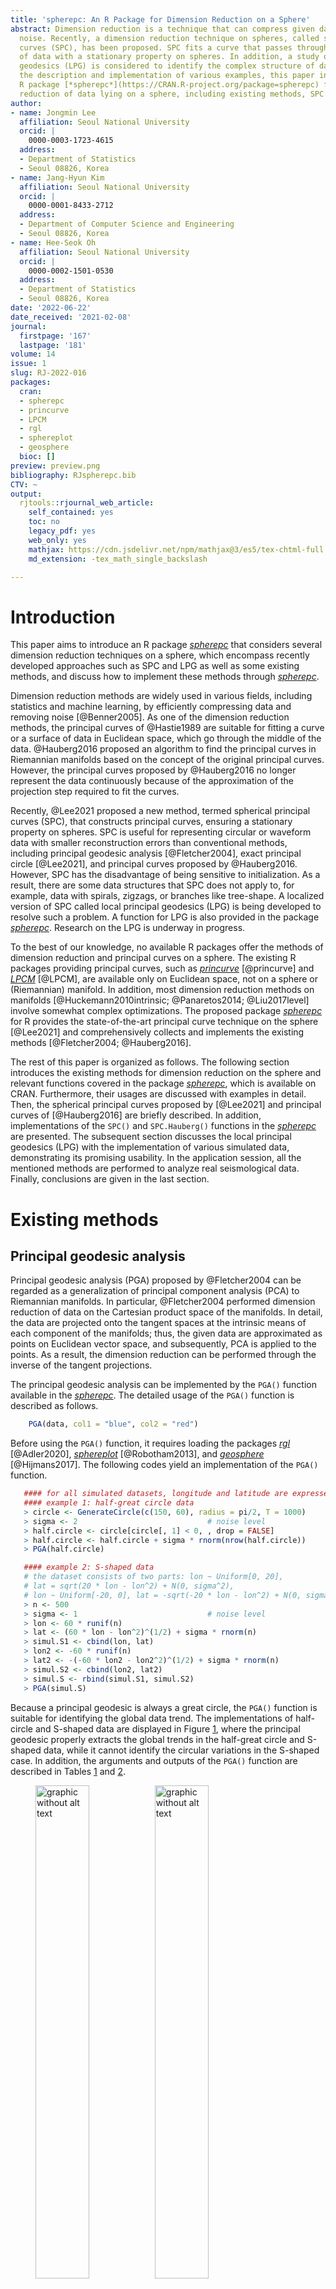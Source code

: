 ```yaml
---
title: 'spherepc: An R Package for Dimension Reduction on a Sphere'
abstract: Dimension reduction is a technique that can compress given data and reduce
  noise. Recently, a dimension reduction technique on spheres, called spherical principal
  curves (SPC), has been proposed. SPC fits a curve that passes through the middle
  of data with a stationary property on spheres. In addition, a study of local principal
  geodesics (LPG) is considered to identify the complex structure of data. Through
  the description and implementation of various examples, this paper introduces an
  R package [*spherepc*](https://CRAN.R-project.org/package=spherepc) for dimension
  reduction of data lying on a sphere, including existing methods, SPC and LPG.
author:
- name: Jongmin Lee
  affiliation: Seoul National University
  orcid: |
    0000-0003-1723-4615
  address:
  - Department of Statistics
  - Seoul 08826, Korea
- name: Jang-Hyun Kim
  affiliation: Seoul National University
  orcid: |
    0000-0001-8433-2712
  address:
  - Department of Computer Science and Engineering
  - Seoul 08826, Korea
- name: Hee-Seok Oh
  affiliation: Seoul National University
  orcid: |
    0000-0002-1501-0530
  address:
  - Department of Statistics
  - Seoul 08826, Korea
date: '2022-06-22'
date_received: '2021-02-08'
journal:
  firstpage: '167'
  lastpage: '181'
volume: 14
issue: 1
slug: RJ-2022-016
packages:
  cran:
  - spherepc
  - princurve
  - LPCM
  - rgl
  - sphereplot
  - geosphere
  bioc: []
preview: preview.png
bibliography: RJspherepc.bib
CTV: ~
output:
  rjtools::rjournal_web_article:
    self_contained: yes
    toc: no
    legacy_pdf: yes
    web_only: yes
    mathjax: https://cdn.jsdelivr.net/npm/mathjax@3/es5/tex-chtml-full.js
    md_extension: -tex_math_single_backslash

---
```


::: article
# Introduction

This paper aims to introduce an R package
[*spherepc*](https://CRAN.R-project.org/package=spherepc) that considers
several dimension reduction techniques on a sphere, which encompass
recently developed approaches such as SPC and LPG as well as some
existing methods, and discuss how to implement these methods through
[*spherepc*](https://CRAN.R-project.org/package=spherepc).

Dimension reduction methods are widely used in various fields, including
statistics and machine learning, by efficiently compressing data and
removing noise [@Benner2005]. As one of the dimension reduction methods,
the principal curves of @Hastie1989 are suitable for fitting a curve or
a surface of data in Euclidean space, which go through the middle of the
data. @Hauberg2016 proposed an algorithm to find the principal curves in
Riemannian manifolds based on the concept of the original principal
curves. However, the principal curves proposed by @Hauberg2016 no longer
represent the data continuously because of the approximation of the
projection step required to fit the curves.

Recently, @Lee2021 proposed a new method, termed spherical principal
curves (SPC), that constructs principal curves, ensuring a stationary
property on spheres. SPC is useful for representing circular or waveform
data with smaller reconstruction errors than conventional methods,
including principal geodesic analysis [@Fletcher2004], exact principal
circle [@Lee2021], and principal curves proposed by @Hauberg2016.
However, SPC has the disadvantage of being sensitive to initialization.
As a result, there are some data structures that SPC does not apply to,
for example, data with spirals, zigzags, or branches like tree-shape. A
localized version of SPC called local principal geodesics (LPG) is being
developed to resolve such a problem. A function for LPG is also provided
in the package
[*spherepc*](https://CRAN.R-project.org/package=spherepc). Research on
the LPG is underway in progress.

To the best of our knowledge, no available R packages offer the methods
of dimension reduction and principal curves on a sphere. The existing R
packages providing principal curves, such as
[*princurve*](https://CRAN.R-project.org/package=princurve) [@princurve]
and [*LPCM*](https://CRAN.R-project.org/package=LPCM) [@LPCM], are
available only on Euclidean space, not on a sphere or (Riemannian)
manifold. In addition, most dimension reduction methods on manifolds
[@Huckemann2010intrinsic; @Panaretos2014; @Liu2017level] involve
somewhat complex optimizations. The proposed package
[*spherepc*](https://CRAN.R-project.org/package=spherepc) for R provides
the state-of-the-art principal curve technique on the sphere [@Lee2021]
and comprehensively collects and implements the existing methods
[@Fletcher2004; @Hauberg2016].

The rest of this paper is organized as follows. The following section
introduces the existing methods for dimension reduction on the sphere
and relevant functions covered in the package
[*spherepc*](https://CRAN.R-project.org/package=spherepc), which is
available on CRAN. Furthermore, their usages are discussed with examples
in detail. Then, the spherical principal curves proposed by [@Lee2021]
and principal curves of [@Hauberg2016] are briefly described. In
addition, implementations of the `SPC()` and `SPC.Hauberg()` functions
in the [*spherepc*](https://CRAN.R-project.org/package=spherepc) are
presented. The subsequent section discusses the local principal
geodesics (LPG) with the implementation of various simulated data,
demonstrating its promising usability. In the application session, all
the mentioned methods are performed to analyze real seismological data.
Finally, conclusions are given in the last section.

# Existing methods {#sec:method}

## Principal geodesic analysis

Principal geodesic analysis (PGA) proposed by @Fletcher2004 can be
regarded as a generalization of principal component analysis (PCA) to
Riemannian manifolds. In particular, @Fletcher2004 performed dimension
reduction of data on the Cartesian product space of the manifolds. In
detail, the data are projected onto the tangent spaces at the intrinsic
means of each component of the manifolds; thus, the given data are
approximated as points on Euclidean vector space, and subsequently, PCA
is applied to the points. As a result, the dimension reduction can be
performed through the inverse of the tangent projections.

The principal geodesic analysis can be implemented by the `PGA()`
function available in the
[*spherepc*](https://CRAN.R-project.org/package=spherepc). The detailed
usage of the `PGA()` function is described as follows.

``` r
    PGA(data, col1 = "blue", col2 = "red")
```

Before using the `PGA()` function, it requires loading the packages
[*rgl*](https://CRAN.R-project.org/package=rgl) [@Adler2020],
[*sphereplot*](https://CRAN.R-project.org/package=sphereplot)
[@Robotham2013], and
[*geosphere*](https://CRAN.R-project.org/package=geosphere)
[@Hijmans2017]. The following codes yield an implementation of the
`PGA()` function.

``` r
   #### for all simulated datasets, longitude and latitude are expressed in degrees
   #### example 1: half-great circle data
   > circle <- GenerateCircle(c(150, 60), radius = pi/2, T = 1000)
   > sigma <- 2                             # noise level
   > half.circle <- circle[circle[, 1] < 0, , drop = FALSE]
   > half.circle <- half.circle + sigma * rnorm(nrow(half.circle))
   > PGA(half.circle)

   #### example 2: S-shaped data
   # the dataset consists of two parts: lon ~ Uniform[0, 20], 
   # lat = sqrt(20 * lon - lon^2) + N(0, sigma^2), 
   # lon ~ Uniform[-20, 0], lat = -sqrt(-20 * lon - lon^2) + N(0, sigma^2)
   > n <- 500              
   > sigma <- 1                             # noise level
   > lon <- 60 * runif(n)  
   > lat <- (60 * lon - lon^2)^(1/2) + sigma * rnorm(n)
   > simul.S1 <- cbind(lon, lat)
   > lon2 <- -60 * runif(n)
   > lat2 <- -(-60 * lon2 - lon2^2)^(1/2) + sigma * rnorm(n)
   > simul.S2 <- cbind(lon2, lat2)
   > simul.S <- rbind(simul.S1, simul.S2)
   > PGA(simul.S)
```

Because a principal geodesic is always a great circle, the `PGA()`
function is suitable for identifying the global data trend. The
implementations of half-circle and S-shaped data are displayed in
Figure [1](#fig:PGA), where the principal geodesic properly extracts the
global trends in the half-great circle and S-shaped data, while it
cannot identify the circular variations in the S-shaped case. In
addition, the arguments and outputs of the `PGA()` function are
described in Tables [1](#table:PGA) and [2](#table:PGAout).

<figure id="fig:PGA">
<p><img src="figures/PGA(halfcircle).png" style="width:45.0%"
alt="graphic without alt text" /><img src="figures/PGA(S).png"
style="width:45.0%" alt="graphic without alt text" /></p>
<figcaption>Figure 1: From left to right, half-great circle and S-shaped
data (blue) and the results (red) of principal geodesic analysis (PGA).
The principal geodesic detects the global trends of the noisy half-great
circle and the S-shaped data but cannot identify the circular variation
of the S-shaped data.</figcaption>
</figure>

::: {#table:PGA}
  ----------------------------------------------------------------------------------------------------------------------------------------------------
  Argument   Description
  ---------- -----------------------------------------------------------------------------------------------------------------------------------------
  `data`     matrix or data frame consisting of spatial locations with two columns. Each row represents longitude and latitude (denoted by degrees).

  `col1`     color of data. The default is blue.

  `col2`     color of the principal geodesic line. The default is red.
  ----------------------------------------------------------------------------------------------------------------------------------------------------

  : Table 1: Arguments of the `PGA()`.
:::

::: {#table:PGAout}
  ----------------------------------------------------------------------------------------------------------
  Output   Description
  -------- -------------------------------------------------------------------------------------------------
  `plot`   plotting of the result in 3D graphics.

  `line`   spatial locations (longitude and latitude by degrees) of points in the principal geodesic line.
  ----------------------------------------------------------------------------------------------------------

  : Table 2: Outputs of the `PGA()`.
:::

## Principal circle

In a spherical surface, as shown in Figure [1](#fig:PGA), the principal
geodesic analysis always results in a great circle, which cannot be
sufficient to identify the non-geodesic structure of data. The circle on
a sphere that minimizes a reconstruction error is called a principal
circle, where the reconstruction error is defined as the total sum of
squares of geodesic distances between the circle and data points.
However, the existing method for generating the principal circle is
still based on the tangent space approximation and its inverse process,
thereby leading to numerical errors. @Lee2021 have proposed an exact
principal circle in an intrinsic way and its practical algorithm based
on gradient descent. The details are described in Section 3 of @Kim2020
and Appendix B of @Lee2021spherical:supp. The
[*spherepc*](https://CRAN.R-project.org/package=spherepc) package
provides the `PrincipalCircle()` function to implement the intrinsic
principal circle. Its usage is followed by

``` r
     PrincipalCircle(data, step.size = 1e-3, thres = 1e-5, maxit = 10000).
```

::: {#table:PrincipalCircle}
  ------------------------------------------------------------------------------------------------------------------------------------------------------------
  Argument      Description
  ------------- ----------------------------------------------------------------------------------------------------------------------------------------------
  `data`        matrix or data frame consisting of spatial locations (longitude and latitude denoted by degrees) with two columns.

  `step.size`   step size of gradient descent algorithm. For convergence of the algorithm, `step.size` is recommended to be below 0.01. The default is 1e-3.

  `thres`       threshold of the stopping condition. The default is 1e-5.

  `maxit`       maximum number of iterations. The default is 10000.
  ------------------------------------------------------------------------------------------------------------------------------------------------------------

  : Table 3: Arguments of the `PrincipalCircle()`.
:::

The arguments of the `PrincipalCircle()` are described in
Table [3](#table:PrincipalCircle), and its output is a three-dimensional
vector, where the first and second components are longitude and latitude
(represented by degrees), respectively. The last one is the radius of
the principal circle. To display the circle, the `GenerateCircle()`
function should be implemented. Its usage is followed by

``` r
    GenerateCircle(center, radius, T = 1000).
```

The output of the `GenerateCircle()` function is a matrix consisting of
spatial locations (longitude and latitude by degrees) with two columns,
which can be plotted by the `sphereplot::rgl.sphgrid()` and
`sphereplot::rgl.sphpoints()` functions from the
[*sphereplot*](https://CRAN.R-project.org/package=sphereplot) package
[@Robotham2013]. Note that the
[*sphereplot*](https://CRAN.R-project.org/package=sphereplot) package
depends on the [*rgl*](https://CRAN.R-project.org/package=rgl) package
[@Adler2020]. The detailed arguments of the `GenerateCircle()` function
are described in Table [4](#table:GenerateCircle).

::: {#table:GenerateCircle}
  ------------------------------------------------------------------------------------------------------------------------
  Argument   Description
  ---------- -------------------------------------------------------------------------------------------------------------
  `center`   center of circle with spatial locations (longitude and latitude denoted by degrees).

  `radius`   radius of circle. It should be range from 0 to $\pi$.

  `T`        the number of points that make up a circle. The points in a circle are equally spaced. The default is 1000.
  ------------------------------------------------------------------------------------------------------------------------

  : Table 4: Arguments of the `GenerateCircle()`.
:::

The following codes implement principal circles by the
`PrincipalCircle()` and `GenerateCircle()` functions.

``` r
   ## for all the following examples, longitude and latitude are denoted by degrees
   #### example 1: half-great circle data
   > circle <- GenerateCircle(c(150, 60), radius = pi/2, T = 1000)
   > half.great.circle <- circle[circle[, 1] < 0, , drop = FALSE]
   > sigma <- 2                           # noise level
   > half.great.circle <- half.great.circle + sigma * rnorm(nrow(half.great.circle))
   ## find a principal circle
   > PC <- PrincipalCircle(half.great.circle)
   > result <- GenerateCircle(PC[1:2], PC[3], T = 1000)
   ## plot the half-great circle data and principal circle
   > sphereplot::rgl.sphgrid(col.lat = "black", col.long = "black")
   > sphereplot::rgl.sphpoints(half.great.circle, radius = 1, col = "blue", size = 9)
   > sphereplot::rgl.sphpoints(result, radius = 1, col = "red", size = 6)

   #### example 2: circular data
   > n <- 700                             # the number of samples
   > sigma <- 5                           # noise level 
   > x <- seq(-180, 180, length.out = n)
   > y <- 45 + sigma * rnorm(n)
   > simul.circle <- cbind(x, y)
   ## find a principal circle
   > PC <- PrincipalCircle(simul.circle)
   > result <- GenerateCircle(PC[1:2], PC[3], T = 1000)
   ## plot the circular data and principal circle
   > sphereplot::rgl.sphgrid(col.lat = "black", col.long = "black")
   > sphereplot::rgl.sphpoints(simul.circle, radius = 1, col = "blue", size = 9)
   > sphereplot::rgl.sphpoints(result, radius = 1, col = "red", size = 6)
```

The results of the principal circle are shown in Figure [2](#fig:PC). As
one can see, the principal circle identifies the circular patterns of
the noisy half-great circle and circular dataset well.

<figure id="fig:PC">
<p><img src="figures/PC(halfcircle).png" style="width:47.0%"
alt="graphic without alt text" /><img src="figures/PC(circular).png"
style="width:47.0%" alt="graphic without alt text" /></p>
<figcaption>Figure 2: Half-great circle data and circular data (blue)
and the results (red) of the principal circle from left to right. The
principal circle can identify the relatively small circular structure
(right) and the great circle structure (left).</figcaption>
</figure>

# Spherical principal curves

Principal curves proposed by @Hastie1989 can be considered as a
nonlinear generalization of the principal component analysis in the
sense that the principal curves pass through the middle of given data
and reserve a stationary property. The curve is a smooth function from a
one-dimensional closed interval to a given space; then, a curve $f$ is
said to be a principal curve of $X$ or self-consistent if the curve
satisfies
$$f(\lambda) = \mathbb{E}\big(X \ | \ \lambda_{f}(X)=\lambda\big),$$
where $f(\lambda_f(x))$ is the closest (projection) point in the curve
$f$ from the point $x$.

@Hauberg2016 provided an algorithm for principal curves on Riemannian
manifolds. However, @Hauberg2016 used approximations for finding the
closest point of each data point, which may lead to numerical errors.
Recently, @Lee2021 presented theoretical results of principal curves on
spheres and a practical algorithm for constructing principal curves
without any approximations, called spherical principal curves (SPC),
thereby causing the given data to be represented more precisely and
smoothly compared to principal curves of @Hauberg2016. In the both ways
of extrinsic and intrinsic approaches, the method of SPC updates curves
on the spherical surfaces to represent the given data and fits curves
that satisfy the stationary conditions. For more details, refer to
@Kim2020 or @Lee2021.

The package [*spherepc*](https://CRAN.R-project.org/package=spherepc)
provides the `SPC()` function for implementing spherical principal
curves and the `SPC.Hauberg()` function for principal curves of
@Hauberg2016. The usage of the `SPC()` function is as follows.

``` r
    SPC(data, q = 0.05, T = nrow(data), step.size = 1e-3, maxit = 30,
        type = "Intrinsic", thres = 1e-2, deletePoints = FALSE,  
        plot.proj = FALSE, kernel = "quartic", col1 = "blue", 
        col2 = "green", col3 = "red").
```

The usage of the `SPC.Hauberg()` function is the same as that of the
`SPC()` function. Before implementing the `SPC()` and `SPC.Hauberg()`
functions, it requires loading the
[*rgl*](https://CRAN.R-project.org/package=rgl) [@Adler2020],
[*sphereplot*](https://CRAN.R-project.org/package=sphereplot)
[@Robotham2013], and
[*geosphere*](https://CRAN.R-project.org/package=geosphere)
[@Hijmans2017] packages. To implement the `SPC()` and `SPC.Hauberg()`
functions, we consider the waveform data used in @Liu2017level,
@Kim2020, and @Lee2021. The generating equation of waveform is
$$\phi = \alpha\cdot \sin(f \theta\cdot \pi/180) + 10,$$
where $\phi$, $\theta$, $\alpha$, and $f$ denote the longitude, latitude
in degrees, amplitude and frequency of the waveform, respectively.
$\theta$ is uniformly sampled from the interval $[-180,\, 180]$ and a
Gaussian random noise from $N(0,\, \sigma^2)$ is added on each $\phi$
where $\sigma = 2,\, 10$. The generating waveform data and
implementations of the `SPC()` and `SPC.Hauberg()` functions are as
follows.

``` r
   #### longitude and latitude are expressed in degrees
   #### example: waveform data
   > n <- 200
   > alpha <- 1/3; freq <- 4                    # amplitude and frequency of wave
   > sigma1 <- 2; sigma2 <- 10                  # noise levels  
   > lon <- seq(-180, 180, length.out = n)      # uniformly sampled longitude
   > lat <- alpha * 180/pi * sin(freq * lon * pi/180) + 10      # latitude vector
   ## add Gaussian noises on the latitude vector
   > lat1 <- lat + sigma1 * rnorm(length(lon))
   > lat2 <- lat + sigma2 * rnorm(length(lon))
   > wave1 <- cbind(lon, lat1); wave2 <- cbind(lon, lat2)
   ## implement Hauberg's principal curves to the waveform data
   > SPC.Hauberg(wave1, q = 0.05)
   ## implement SPC to the (noisy) waveform data
   > SPC(wave1, q = 0.05)
   > SPC(wave2, q = 0.05)
```

The above codes generate the results in Figure [3](#SPC:wave). As one
can see, the `SPC()` and `SPC.Hauberg()` functions identify the waveform
pattern of the simulated data. Especially, the `SPC()` generates a
smoother curve. The detailed arguments and outputs of the `SPC()` are
described in Tables  [5](#table:SPC) and [6](#table:SPCout),
respectively, which are the same for the `SPC.Hauberg()`.

<figure id="SPC:wave">
<p><img src="figures/Hauberg(wave).png" style="width:30.0%"
alt="graphic without alt text" /><img src="figures/SPC(wave).png"
style="width:30.0%" alt="graphic without alt text" /><img
src="figures/SPC(wave_noisy).png" style="width:30.0%"
alt="graphic without alt text" /></p>
<figcaption>Figure 3: Left and middle: The waveform data (blue) and the
results (red) of Hauberg’s principal curves (left) and spherical
principal curves. Right: The noisy waveform data (blue) and the result
(red) of spherical principal curves. All cases are implemented with
<span class="math inline"><em>q</em> = 0.05</span>. The two methods find
the true waveform of the data well. In particular, the spherical
principal curve tends to be smoother.</figcaption>
</figure>

::: {#table:SPC}
  -------------------------------------------------------------------------------------------------------------------------------------------------------------------------------------------------------------------------------------------------------------------------------------------------------------------------------------------------------------------------------------------------------------------------------------------------------------------------------------------------------------------------------------------------------------------------------
  Argument         Description
  ---------------- --------------------------------------------------------------------------------------------------------------------------------------------------------------------------------------------------------------------------------------------------------------------------------------------------------------------------------------------------------------------------------------------------------------------------------------------------------------------------------------------------------------------------------------------------------------
  `data`           matrix or data frame consisting of spatial locations with two columns. Each row represents longitude and latitude (denoted by degrees).

  `q`              numeric value of the smoothing parameter. The parameter plays the same role, as the bandwidth does in kernel regression, in the `SPC` function. The value should be a numeric value between 0.01 and 0.5. The default is 0.1.

  `T`              the number of points making up the resulting curve. The default is 1000.

  `step.size`      step size of the `PrincipalCircle` function. The default is 0.001. The resulting principal circle is used as an initialization of the `SPC` function.

  `maxit`          maximum number of iterations. The default is 30.

  `type`           type of mean on the sphere. The default is \"Intrinsic\" and the other choice is \"Extrinsic\".

  `thres`          threshold of the stopping condition. The default is 0.01.

  `deletePoints`   logical value. The argument is an option of whether to delete points or not. If `deletePoints` is FALSE, this function leaves the points in curves that do not have adjacent data for each expectation step. As a result, the function usually returns a closed curve, *i.e.* a curve without endpoints. If `deletePoints` is TRUE, this function deletes the points in curves that do not have adjacent data for each expectation step. As a result, The `SPC` function usually returns an open curve, *i.e.* a curve with endpoints. The default is FALSE.

  `plot.proj`      logical value. If the argument is TRUE, the projection line for each data point is plotted. The default is FALSE.

  `kernel`         kind of kernel function. The default is the quartic kernel, and the alternative is indicator or Gaussian.

  `col1`           color of data. The default is blue.

  `col2`           color of points in principal curves. The default is green.

  `col3`           color of resulting principal curves. The default is red.
  -------------------------------------------------------------------------------------------------------------------------------------------------------------------------------------------------------------------------------------------------------------------------------------------------------------------------------------------------------------------------------------------------------------------------------------------------------------------------------------------------------------------------------------------------------------------------------

  : Table 5: Arguments of the `SPC()`.
:::

::: {#table:SPCout}
  -----------------------------------------------------------------------------------------------------
  Output          Description
  --------------- -------------------------------------------------------------------------------------
  `plot`          plotting of the result in 3D graphics.

  `prin.curves`   spatial locations (denoted by degrees) of points in the resulting principal curves.

  `line`          connecting lines between points in `prin.curves`.

  `converged`     whether or not the algorithm converged.

  `iteration`     the number of iterations of the algorithm.

  `recon.error`   sum of squared distances between the data and their projections.

  `num.dist.pt`   the number of distinct projections.
  -----------------------------------------------------------------------------------------------------

  : Table 6: Outputs of the `SPC()`.
:::

## Options for spherical principal curves

There are some options for the `SPC()` and `SPC.Hauberg()` functions. In
particular, we implement using the arguments `plot.proj` and
`deletePoints`, described in Table [5](#table:SPC). If
`plot.proj = TRUE` is used, then the projection line for each data point
is plotted. If the argument `deletePoints = TRUE` is performed, the
`SPC()` function deletes the points in curves that do not have adjacent
data for each expectation step required to fit the principal curves,
returning an open curve, *i.e.*, a curve with endpoints. As a result,
the principal curves are more parsimonious since a redundant part of the
resulting curves is removed. The `SPC.Hauberg()` function also contains
the same options. For implementing these two arguments, the following
codes are performed through real earthquake data.

``` r
   > data(Earthquake)
   # collect spatial locations (longitude and latitude denoted by degrees) of data
   > earthquake <- cbind(Earthquake$longitude, Earthquake$latitude)
   
   #### example 1: plot the projection lines (option of plot.proj)
   > SPC(earthquake, q = 0.1, plot.proj = TRUE)

   #### example 2: open principal curves (option of deletePoints)
   > SPC(earthquake, q = 0.04, deletePoints = TRUE)
```

The results are illustrated in Figure [4](#fig:SPCoption). The left
panel shows a closed principal curve (red) with projection lines (black)
of each data point onto the curve, and the right panel displays an open
principal curve due to the option `deletePoints = TRUE`. It is a
parsimonious result because the redundant part on the upper right side
of the sphere is removed.

<figure id="fig:SPCoption">
<p><img src="figures/SPC(option1).png" style="width:45.0%"
alt="graphic without alt text" /><img src="figures/SPC(option2).png"
style="width:45.0%" alt="graphic without alt text" /></p>
<figcaption>Figure 4: Left: Projection result (black) of SPC with <span
class="math inline"><em>q</em> = 0.1</span>. The spherical principal
curve (red) continuously represents the earthquake data (blue). Right:
The open curve of SPC with <span
class="math inline"><em>q</em> = 0.04</span> and
<code>deletePoints=TRUE</code>. The less <span
class="math inline"><em>q</em></span> is, the more the curve overfits
the data.</figcaption>
</figure>

# Local principal geodesics {#lpg}

Suppose that observations have a non-geodesic structure. Then the PGA
may not be beneficial to represent such data because PGA always results
in a geodesic line. To overcome this problem, we consider performing PGA
locally and repeatedly to detect the non-geodesic and complex structures
of data, which can be interpreted as a localized version of the PGA and
SPC. The newly proposed method is called local principal geodesics
(LPG). The main idea behind the LPG is that non-geodesic structures can
be regarded as a part of geodesic when viewed locally. Although there is
no reference to the LPG because research on LPG is underway, there is a
localized principal curve method on Euclidean space [@Einbeck2005local],
which is similar to LPG and may share some motivation with the LPG. For
more details, refer to [@Einbeck2005local].

The package [*spherepc*](https://CRAN.R-project.org/package=spherepc)
offers the `LPG()` function to recognize various data structures, such
as spirals, zigzag, and tree data. The usage of the function is

``` r
    LPG(data, scale = 0.04, tau = scale/3, nu = 0, maxpt = 500,
        seed = NULL, kernel = "indicator", thres = 1e-4, col1 = "blue", 
        col2 = "green", col3 = "red").
```

Like the previous functions, before the `LPG()` function is implemented,
it requires to load the [*rgl*](https://CRAN.R-project.org/package=rgl)
[@Adler2020],
[*sphereplot*](https://CRAN.R-project.org/package=sphereplot)
[@Robotham2013], and
[*geosphere*](https://CRAN.R-project.org/package=geosphere)
[@Hijmans2017] packages. The detailed arguments and outputs of this
function are described in Tables [7](#table:LPG) and [8](#table:LPGout).
We implement the following code to apply the `LPG()` function to the
spiral, zigzag, and tree simulated data illustrated in Figures
 [5](#fig:spiral), [6](#fig:zigzag), and [7](#fig:tree).

``` r
   ## longitude and latitude are expressed in degrees
   #### example 1: spiral data 
   > set.seed(40)
   > n <- 900                                     # the number of samples
   > sigma1 <- 1; sigma2 <- 2.5;                  # noise levels
   > radius <- 73; slope <- pi/16                 # radius and slope of the spiral
   ## polar coordinate of (longitude, latitude)
   > r <- runif(n)^(2/3) * radius; theta <- -slope * r + 3 
   ## transform to (longitude, latitude)
   > correction <- (0.5 * r/radius + 0.3)         # correction of noise level
   > lon1 <- r * cos(theta) + correction * sigma1 * rnorm(n)
   > lat1 <- r * sin(theta) + correction * sigma1 * rnorm(n)
   > lon2 <- r * cos(theta) + correction * sigma2 * rnorm(n)
   > lat2 <- r * sin(theta) + correction * sigma2 * rnorm(n)
   > spiral1 <- cbind(lon1, lat1); spiral2 <- cbind(lon2, lat2)
   ## plot the spiral data
   > rgl.sphgrid(col.lat = 'black', col.long = 'black')
   > rgl.sphpoints(spiral1, radius = 1, col = 'blue', size = 12)
   ## implement the LPG to (noisy) spiral data
   > LPG(spiral1, scale = 0.06, nu = 0.1, seed = 100)
   > LPG(spiral2, scale = 0.12, nu = 0.1, seed = 100)
```

<figure id="fig:spiral">
<p><img src="figures/spiral.png" style="width:32.0%"
alt="graphic without alt text" /><img src="figures/LPG(spiral).png"
style="width:32.0%" alt="graphic without alt text" /><img
src="figures/LPG(spiral_noisy).png" style="width:32.0%"
alt="graphic without alt text" /></p>
<figcaption>Figure 5: Left: Spiral data (blue) and the result (red) of
LPG with <span
class="math inline"><em>s</em><em>c</em><em>a</em><em>l</em><em>e</em> = 0.06</span>
and <span class="math inline"><em>n</em><em>u</em> = 0.1</span>. Right:
Noisy spiral data (blue) and the result (red) of LPG with <span
class="math inline"><em>s</em><em>c</em><em>a</em><em>l</em><em>e</em> = 0.12</span>
and <span class="math inline"><em>n</em><em>u</em> = 0.1</span>. Local
principal geodesics represent the spiral patterns of the (noisy) spiral
data. The larger the noise is, the larger scale is
required.</figcaption>
</figure>

``` r
   #### example 2: zigzag data
   > set.seed(10)
   > n <- 50                                # the number of samples is 6 * n = 300
   > sigma1 <- 2; sigma2 <- 5               # noise levels                   
   > x1 <- x2 <- x3 <- x4 <- x5 <- x6 <- runif(n) * 20 - 20
   > y1 <- x1 + 20 + sigma1 * rnorm(n); y2 <- -x2 + 20 + sigma1 * rnorm(n)
   > y3 <- x3 + 60 + sigma1 * rnorm(n); y4 <- -x4 - 20 + sigma1 * rnorm(n)
   > y5 <- x5 - 20 + sigma1 * rnorm(n); y6 <- -x6 - 60 + sigma1 * rnorm(n)
   > x <- c(x1, x2, x3, x4, x5, x6); y <- c(y1, y2, y3, y4, y5, y6)
   > simul.zigzag1 <- cbind(x, y)
   ## plot the zigzag data
   > sphereplot::rgl.sphgrid(col.lat = 'black', col.long = 'black')
   > sphereplot::rgl.sphpoints(simul.zigzag1, radius = 1, col = 'blue', size = 12)
   ## implement the LPG to the zigzag data
   > LPG(simul.zigzag1, scale = 0.1, nu = 0.1, maxpt = 45, seed = 50)

   ## noisy zigzag data
   > set.seed(10)
   > z1 <- z2 <- z3 <- z4 <- z5 <- z6 <- runif(n) * 20 - 20
   > w1 <- z1 + 20 + sigma2 * rnorm(n); w2 <- -z2 + 20 + sigma2 * rnorm(n)
   > w3 <- z3 + 60 + sigma2 * rnorm(n); w4 <- -z4 - 20 + sigma2 * rnorm(n)
   > w5 <- z5 - 20 + sigma2 * rnorm(n); w6 <- -z6 - 60 + sigma2 * rnorm(n)
   > z <- c(z1, z2, z3, z4, z5, z6); w <- c(w1, w2, w3, w4, w5, w6)
   > simul.zigzag2 <- cbind(z, w)
   ## implement the LPG to the noisy zigzag data
   > LPG(simul.zigzag2, scale = 0.2, nu = 0.1, maxpt = 18, seed = 20)
```

<figure id="fig:zigzag">
<p><img src="figures/zigzag.png" style="width:32.0%"
alt="graphic without alt text" /><img src="figures/LPG(zigzag).png"
style="width:32.0%" alt="graphic without alt text" /><img
src="figures/LPG(zigzag_noisy).png" style="width:32.0%"
alt="graphic without alt text" /></p>
<figcaption>Figure 6: Left: zigzag data (blue). Middle: zigzag data
(blue) and the result (red) of with <span
class="math inline"><em>s</em><em>c</em><em>a</em><em>l</em><em>e</em> = 0.1</span>
and <span class="math inline"><em>n</em><em>u</em> = 0.1</span>. Right:
Noisy zigzag data (blue) and the result (red) of LPG with <span
class="math inline"><em>s</em><em>c</em><em>a</em><em>l</em><em>e</em> = 0.2, <em>a</em><em>n</em><em>d</em> <em>n</em><em>u</em> = 0.1</span>.
Local principal geodesics extract the zigzag structures of the (noisy)
zigzag data properly. The larger the noise is, the larger scale is
needed.</figcaption>
</figure>

Note that the `LPG()` function may return several curves. We now
implement the function in a complex simulation dataset composed of
several curves. As shown in the left panel of Figure [7](#fig:tree), the
tree object has twenty-six geodesic (linear) structures consisting of
one stem, five branches, and twenty subbranches. It is not informative
to show the generating formula for the tree dataset. Instead, we provide
its generating code with explanatory notes as follows.

``` r
  #### example 3: tree dataset
  ## the tree dataset consists of stem, branches and subbranches
  ## generate stem
  > set.seed(10)
  > n1 <- 200; n2 <- 100; n3 <- 15     # the number of samples in
                                       # a stem, a branch, and a subbrach
  > sigma1 <- 0.1; sigma2 <- 0.05; sigma3 <- 0.01          # noise levels
  > noise1 <- sigma1 * rnorm(n1); noise2 <- sigma2 * rnorm(n2)
  > noise3 <- sigma3 * rnorm(n3)
  > l1 <- 70; l2 <- 20; l3 <- 1        # length of stem, branches, and subbranches
  > rep1 <- l1 * runif(n1)             # repeated part of stem
  > stem <- cbind(0 + noise1, rep1 - 10)
  ## generate branch
  > rep2 <- l2 * runif(n2)             # repeated part of branch
  > branch1 <- cbind(-rep2, rep2 + 10 + noise2); branch2 <- cbind(rep2, rep2 + noise2)
  > branch3 <- cbind(rep2, rep2 + 20 + noise2)
  > branch4 <- cbind(rep2, rep2 + 40 + noise2)
  > branch5 <- cbind(-rep2, rep2 + 30 + noise2)
  > branch <- rbind(branch1, branch2, branch3, branch4, branch5)
  ## generate subbranches
  > rep3 <- l3 * runif(n3)             # repeated part in subbranches
  > branches1 <- cbind(rep3 - 10, rep3 + 20 + noise3)
  > branches2 <- cbind(-rep3 + 10, rep3 + 10 + noise3)
  > branches3 <- cbind(rep3 - 14, rep3 + 24 + noise3)
  > branches4 <- cbind(-rep3 + 14, rep3 + 14 + noise3)
  > branches5 <- cbind(-rep3 - 12, -rep3 + 22 + noise3)
  > branches6 <- cbind(rep3 + 12, -rep3 + 12 + noise3)
  > branches7 <- cbind(-rep3 - 16, -rep3 + 26 + noise3)
  > branches8 <- cbind(rep3 + 16, -rep3 + 16 + noise3)
  > branches9 <- cbind(rep3 + 10, -rep3 + 50 + noise3)
  > branches10 <- cbind(-rep3 - 10, -rep3 + 40 + noise3)
  > branches11 <- cbind(-rep3 + 12, rep3 + 52 + noise3)
  > branches12 <- cbind(rep3 - 12, rep3 + 42 + noise3)
  > branches13 <- cbind(rep3 + 14, -rep3 + 54 + noise3)
  > branches14 <- cbind(-rep3 - 14, -rep3 + 44 + noise3)
  > branches15 <- cbind(-rep3 + 16, rep3 + 56 + noise3)
  > branches16 <- cbind(rep3 - 16, rep3 + 46 + noise3)
  > branches17 <- cbind(-rep3 + 10, rep3 + 30 + noise3)
  > branches18 <- cbind(-rep3 + 14, rep3 + 34 + noise3)
  > branches19 <- cbind(rep3 + 16, -rep3 + 36 + noise3)
  > branches20 <- cbind(rep3 + 12, -rep3 + 32 + noise3)
  > sub.branches <- rbind(branches1, branches2, branches3, branches4, branches5,
  + branches6, branches7, branches8, branches9, branches10, branches11, branches12,
  + branches13, branches14, branches15, branches16, branches17, branches18,
  + branches19, branches20)
  ## tree dataset consists of stem, branch, and subbranches
  > tree <- rbind(stem, branch, sub.branches)
  ## plot the tree dataset
  > sphereplot::rgl.sphgrid(col.lat = 'black', col.long = 'black')
  > sphereplot::rgl.sphpoints(tree, radius = 1, col = 'blue', size = 12)
  ## implement the LPG function to the tree dataset
  > LPG(tree, scale = 0.03, nu = 0.2, seed = 10)
```

<figure id="fig:tree">
<p><img src="figures/tree.png" style="width:49.0%"
alt="graphic without alt text" /><img src="figures/LPG(tree).png"
style="width:49.0%" alt="graphic without alt text" /></p>
<figcaption>Figure 7: Tree data (blue) and the result (red) of LPG with
<span
class="math inline"><em>s</em><em>c</em><em>a</em><em>l</em><em>e</em> = 0.03</span>
and =0.2. The LPG function captures the complex structures of the data
well, provided that and are properly chosen.</figcaption>
</figure>

As displayed in Figures [5](#fig:spiral), [6](#fig:zigzag), and
[7](#fig:tree), the `LPG()` function identifies the non-geodesic or
complex patterns of the simulated datasets well as long as the
parameters of $scale~and~nu$ are properly chosen. The arguments and
outputs of the function are respectively described in
Tables [7](#table:LPG) and [8](#table:LPGout).

::: {#table:LPG}
  ------------------------------------------------------------------------------------------------------------------------------------------------------------------------------------------------------------------------------------------------------------------------------------------------------------------------------
  Argument   Description
  ---------- -------------------------------------------------------------------------------------------------------------------------------------------------------------------------------------------------------------------------------------------------------------------------------------------------------------------
  `data`     matrix or data frame consisting of spatial locations with two columns. Each row represents longitude and latitude (denoted by degrees).

  `scale`    scale parameter for this function. The argument is the degree to which the `LPG` function expresses data locally; thus, as the `scale` grows, the result of the `LPG` becomes similar to that of the `PGA` function. The default is 0.4.

  `tau`      forwarding or backwarding distance of each step. It is empirically recommended to choose a third of `scale`, which is the default of this argument.

  `nu`       parameter to alleviate bias of resulting curves. `nu` represents the viscosity of the given data and it should be selected in $[0,\, 1)$. The default is zero. When `nu` is close to 1, the curve usually swirls similarly to the motion of a large viscous fluid. The argument `maxpt` can control the swirling.

  `maxpt`    maximum number of points in each curve. The default is 500.

  `seed`     random seed number.

  `kernel`   kind of kernel function. The default is the indicator kernel, and the alternative is quartic or Gaussian.

  `thres`    threshold of the stopping condition for the `IntrinsicMean` function in the process of the `LPG` function. The default is 1e-4.

  `col1`     color of data. The default is blue.

  `col2`     color of points in the resulting principal curves. The default is green.

  `col3`     color of the resulting curves. The default is red.
  ------------------------------------------------------------------------------------------------------------------------------------------------------------------------------------------------------------------------------------------------------------------------------------------------------------------------------

  : Table 7: Arguments of the `LPG()`.
:::

::: {#table:LPGout}
  -----------------------------------------------------------------------------------------------
  Output          Description
  --------------- -------------------------------------------------------------------------------
  `plot`          plotting of the result in 3D graphics.

  `num.curves`    the number of resulting curves.

  `prin.curves`   spatial locations (represented by degrees) of points in the resulting curves.

  `line`          connecting lines between points in `prin.curves`.
  -----------------------------------------------------------------------------------------------

  : Table 8: Outputs of the `LPG()`.
:::

# Application

<figure id="fig:earthquake">
<p><img src="figures/earthquake1.png" style="width:50.0%"
alt="graphic without alt text" /><img src="figures/earthquake2.png"
style="width:50.0%" alt="graphic without alt text" /></p>
<figcaption>Figure 8: The distribution of significant earthquakes (8+ Mb
magnitude), and their three-dimensional visualization.</figcaption>
</figure>

We use earthquake data from the U.S. Geological Survey, which has
collected significant earthquakes (8+ Mb magnitude) around the Pacific
Ocean since 1900. As shown in Figure [8](#fig:earthquake), the data
contain 77 observations distributed in the borders between the Eurasian,
Pacific, North American, and Nazca tectonic plates. The data have three
features: the observations are distributed globally, scattered, and form
non-geodesic structures. Because the tectonic plates are constantly
moving in different directions, identifying the hidden patterns of
borders is useful in geostatistics and seismology, as noted in
[@Biau; @Mardia2014]. It can be possible to identify the borders of
plates by applying dimension reduction methods to the earthquake data.

To apply the aforementioned dimension reduction methods to the
earthquake data, we use the following code.

``` r
   > data(Earthquake)
   #### collect spatial locations (longitude and latitude by degrees) of data
   > earthquake <- cbind(Earthquake$longitude, Earthquake$latitude)  

   #### example 1: principal geodesic analysis (PGA)
   > PGA(earthquake)

   #### example 2: principal circle
   ## get center and radius of principal circle
   > circle <- PrincipalCircle(earthquake)    
   ## generate the principal circle
   > PC <- GenerateCircle(circle[1:2], circle[3], T = 1000)   
   ## plot the principal circle
   > sphereplot::rgl.sphgrid(col.long = "black", col.lat = "black")                                  
   > sphereplot::rgl.sphpoints(earthquake, radius = 1, col = "blue", size = 12)
   > sphereplot::rgl.sphpoints(PC, radius = 1, col = "red", size = 9)
```

Examples 1 and 2 implement the principal geodesic and the principal
circle, respectively. As illustrated in Figure [9](#fig:PGAPC), the
principal geodesic (left) fails to identify the variations of the
earthquake data. The principal circle (right) captures the global trend
of the data, whereas the circle could not extract the local variations
of the data.

<figure id="fig:PGAPC">
<p><img src="figures/PGA(earthquake).png" style="width:47.0%"
alt="graphic without alt text" /><img src="figures/PC(earthquake).png"
style="width:47.0%" alt="graphic without alt text" /></p>
<figcaption>Figure 9: Earthquake data (blue) and the results (red) of
the principal geodesic analysis and principal circle, from left to
right. The principal geodesic fails to find the non-geodesic feature of
the data, and the principal circle captures the circular pattern but
cannot identify the local variations of the data.</figcaption>
</figure>

<figure id="fig:SPC">
<p><img src="figures/SPCHauberg(earthquake).png" style="width:46.0%"
alt="graphic without alt text" /> <img src="figures/SPC(earthquake).png"
style="width:46.0%" alt="graphic without alt text" /></p>
<figcaption>Figure 10: Earthquake data (blue) and implementation results
(red) with <span class="math inline"><em>q</em> = 0.1</span> of the
SPC.Hauberg and SPC functions, respectively, from left to right. Both
methods can represent the non-geodesic feature of the earthquake data.
The spherical principal curve particularly tends to be
smoother.</figcaption>
</figure>

``` r
   #### example 3: spherical principal curves and principal curves of Hauberg
   > SPC.Hauberg(earthquake, q = 0.1) # principal curves of Hauberg
   > SPC(earthquake, q = 0.1)         # spherical principal curves
```

Example 3 fits the spherical principal curve and Hauberg's principal
curve with $q=0.1$. As shown in Figure [10](#fig:SPC), both methods
identify the curved feature of the earthquake data. The spherical
principal curve particularly tends to be more continuous than Hauberg's
principal curve.

``` r
   #### example 4: spherical principal curves with q = 0.15, 0.1, 0.03, and 0.02
   > SPC(earthquake, q = 0.15)         
   > SPC(earthquake, q = 0.1)
   > SPC(earthquake, q = 0.03)
   > SPC(earthquake, q = 0.02)
```

Example 4 applies the spherical principal curve to the earthquake data
with varying $q=0.15,\, 0.1,\, 0.03,\, 0.02$. The parameter $q$ plays a
role in the bandwidth of the `SPC()` function. As shown in
Figure [11](#fig:SPC:change), the smaller $q$ is, the rougher the curve
is. On the contrary, the larger $q$ is, the smoother the curve is.

<figure id="fig:SPC:change">
<p><img src="figures/SPC(earthquake)q=015.png" style="width:50.0%"
alt="graphic without alt text" /><img
src="figures/SPC(earthquake)q=01.png" style="width:50.0%"
alt="graphic without alt text" /><img
src="figures/SPC(earthquake)q=003.png" style="width:50.0%"
alt="graphic without alt text" /><img
src="figures/SPC(earthquake)q=002.png" style="width:50.0%"
alt="graphic without alt text" /></p>
<figcaption>Figure 11: From left to right and top to bottom: Earthquake
data (blue) and the results (red) of the SPC with <span
class="math inline"><em>q</em> = 0.15, 0.1, 0.03 <em>a</em><em>n</em><em>d</em> 0.02</span>.
The larger the parameter <span class="math inline"><em>q</em></span> is,
the smoother the curve is, while it tends to underfit the data.
Conversely, the smaller the parameter <span
class="math inline"><em>q</em></span> is, the rougher the curve
is.</figcaption>
</figure>

``` r
   #### example 5: local principal geodesics (LPG)
   > LPG(earthquake, scale = 0.5, nu = 0.2, maxpt = 20, seed = 50)
   > LPG(earthquake, scale = 0.4, nu = 0.3, maxpt = 22, seed = 50)  
```

Lastly, example 5 implements the `LPG()` function with different `scale`
and `nu`. As shown in Figure [12](#fig:LPG), the function represents the
curved pattern of the data, illustrating the slightly different
features.

<figure id="fig:LPG">
<p><img src="figures/LPG(earthquake).png" style="width:49.0%"
alt="graphic without alt text" /><img src="figures/LPG(earthquake)2.png"
style="width:49.0%" alt="graphic without alt text" /></p>
<figcaption>Figure 12: From left to right, earthquake data (blue) and
the results of the LPG function with <span
class="math inline"><em>s</em><em>c</em><em>a</em><em>l</em><em>e</em> = 0.5</span>,
nu=0.2 and <span
class="math inline"><em>s</em><em>c</em><em>a</em><em>l</em><em>e</em> = 0.4</span>,
nu=0.3. Both the local principal geodesics implemented by different
parameters recognize the non-geodesic and scattered pattern of the data,
illustrating the different features.</figcaption>
</figure>

# Conclusions

In this paper, the R package
[*spherepc*](https://CRAN.R-project.org/package=spherepc) has
implemented various dimension reduction methods on a sphere. It includes
not only principal geodesic analysis (PGA), principal circle, and
principal curves of @Hauberg2016 as existing methods but also spherical
principal curves (SPC) and local principal geodesics (LPG) as new
approaches. The
[*spherepc*](https://CRAN.R-project.org/package=spherepc) package has
demonstrated its usefulness by applying the functions to several
simulation examples and real earthquake data. We believe that the
[*spherepc*](https://CRAN.R-project.org/package=spherepc) is helpful for
applications in various fields, ranging from statistics to engineering,
such as geostatistics, image analysis, pattern recognition, and machine
learning.

# Acknowledgments

This research was supported by the National Research Foundation of Korea
(NRF) funded by the Korea government (2020R1A4A1018207;
2021R1A2C1091357).
:::
